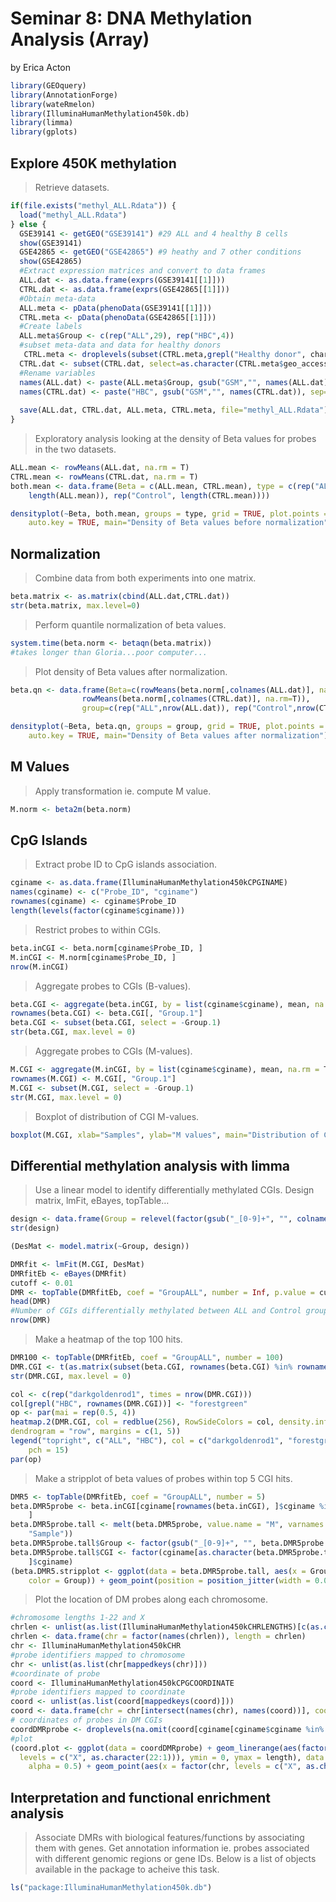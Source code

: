 Seminar 8: DNA Methylation Analysis (Array)
========================================================
by Erica Acton

```r
library(GEOquery)
library(AnnotationForge)
library(wateRmelon)
library(IlluminaHumanMethylation450k.db)
library(limma)
library(gplots)
```
Explore 450K methylation
------------------------------------------------------------------------------
>Retrieve datasets.
```r
if(file.exists("methyl_ALL.Rdata")) {
  load("methyl_ALL.Rdata")
} else {
  GSE39141 <- getGEO("GSE39141") #29 ALL and 4 healthy B cells
  show(GSE39141)
  GSE42865 <- getGEO("GSE42865") #9 heathy and 7 other conditions
  show(GSE42865)
  #Extract expression matrices and convert to data frames
  ALL.dat <- as.data.frame(exprs(GSE39141[[1]]))
  CTRL.dat <- as.data.frame(exprs(GSE42865[[1]]))
  #Obtain meta-data
  ALL.meta <- pData(phenoData(GSE39141[[1]]))
  CTRL.meta <- pData(phenoData(GSE42865[[1]]))
  #Create labels
  ALL.meta$Group <- c(rep("ALL",29), rep("HBC",4))
  #subset meta-data and data for healthy donors
   CTRL.meta <- droplevels(subset(CTRL.meta,grepl("Healthy donor", characteristics_ch1.1)))
  CTRL.dat <- subset(CTRL.dat, select=as.character(CTRL.meta$geo_accession))
  #Rename variables
  names(ALL.dat) <- paste(ALL.meta$Group, gsub("GSM","", names(ALL.dat)), sep="_")
  names(CTRL.dat) <- paste("HBC", gsub("GSM","", names(CTRL.dat)), sep="_")
  
  save(ALL.dat, CTRL.dat, ALL.meta, CTRL.meta, file="methyl_ALL.Rdata")
}
```
>Exploratory analysis looking at the density of Beta values for probes in the two datasets.
```r
ALL.mean <- rowMeans(ALL.dat, na.rm = T)
CTRL.mean <- rowMeans(CTRL.dat, na.rm = T)
both.mean <- data.frame(Beta = c(ALL.mean, CTRL.mean), type = c(rep("ALL", 
    length(ALL.mean)), rep("Control", length(CTRL.mean))))

densityplot(~Beta, both.mean, groups = type, grid = TRUE, plot.points = FALSE, 
    auto.key = TRUE, main="Density of Beta values before normalization")
```
Normalization
----------------------------------------------------------------------------------
>Combine data from both experiments into one matrix.
```r
beta.matrix <- as.matrix(cbind(ALL.dat,CTRL.dat))
str(beta.matrix, max.level=0)
```
>Perform quantile normalization of beta values.
```r
system.time(beta.norm <- betaqn(beta.matrix))
#takes longer than Gloria...poor computer...
```
>Plot density of Beta values after normalization.
```r
beta.qn <- data.frame(Beta=c(rowMeans(beta.norm[,colnames(ALL.dat)], na.rm=T),
                rowMeans(beta.norm[,colnames(CTRL.dat)], na.rm=T)),
                group=c(rep("ALL",nrow(ALL.dat)), rep("Control",nrow(CTRL.dat))))

densityplot(~Beta, beta.qn, groups = group, grid = TRUE, plot.points = FALSE, 
    auto.key = TRUE, main="Density of Beta values after normalization")
```
M Values
-------------------------------------------------------------------------------
>Apply transformation ie. compute M value.
```r
M.norm <- beta2m(beta.norm)
```
CpG Islands
-------------------------------------------------------------------------
>Extract probe ID to CpG islands association.
```r
cginame <- as.data.frame(IlluminaHumanMethylation450kCPGINAME)
names(cginame) <- c("Probe_ID", "cginame")
rownames(cginame) <- cginame$Probe_ID
length(levels(factor(cginame$cginame)))
```
>Restrict probes to within CGIs.
```r
beta.inCGI <- beta.norm[cginame$Probe_ID, ]
M.inCGI <- M.norm[cginame$Probe_ID, ]
nrow(M.inCGI)
```
>Aggregate probes to CGIs (B-values).
```r
beta.CGI <- aggregate(beta.inCGI, by = list(cginame$cginame), mean, na.rm = T)
rownames(beta.CGI) <- beta.CGI[, "Group.1"]
beta.CGI <- subset(beta.CGI, select = -Group.1)
str(beta.CGI, max.level = 0)
```
>Aggregate probes to CGIs (M-values).
```r
M.CGI <- aggregate(M.inCGI, by = list(cginame$cginame), mean, na.rm = T)
rownames(M.CGI) <- M.CGI[, "Group.1"]
M.CGI <- subset(M.CGI, select = -Group.1)
str(M.CGI, max.level = 0)
```
>Boxplot of distribution of CGI M-values.
```r
boxplot(M.CGI, xlab="Samples", ylab="M values", main="Distribution of CGI M values")
```
Differential methylation analysis with limma
---------------------------------------------------------------------------------
>Use a linear model to identify differentially methylated CGIs. Design matrix, lmFit, eBayes, topTable...
```r
design <- data.frame(Group = relevel(factor(gsub("_[0-9]+", "", colnames(M.CGI))), ref = "HBC"), row.names = colnames(M.CGI))
str(design)

(DesMat <- model.matrix(~Group, design))

DMRfit <- lmFit(M.CGI, DesMat)
DMRfitEb <- eBayes(DMRfit)
cutoff <- 0.01
DMR <- topTable(DMRfitEb, coef = "GroupALL", number = Inf, p.value = cutoff)
head(DMR)  
#Number of CGIs differentially methylated between ALL and Control group at a cutoff of FDR=0.01
nrow(DMR)
```
>Make a heatmap of the top 100 hits.
```r
DMR100 <- topTable(DMRfitEb, coef = "GroupALL", number = 100)
DMR.CGI <- t(as.matrix(subset(beta.CGI, rownames(beta.CGI) %in% rownames(DMR100))))
str(DMR.CGI, max.level = 0)

col <- c(rep("darkgoldenrod1", times = nrow(DMR.CGI)))
col[grepl("HBC", rownames(DMR.CGI))] <- "forestgreen"
op <- par(mai = rep(0.5, 4))
heatmap.2(DMR.CGI, col = redblue(256), RowSideColors = col, density.info = "none", trace = "none", Rowv = TRUE, Colv = TRUE, labCol = FALSE, labRow = FALSE, 
dendrogram = "row", margins = c(1, 5))
legend("topright", c("ALL", "HBC"), col = c("darkgoldenrod1", "forestgreen"), 
    pch = 15)
par(op)
```
>Make a stripplot of beta values of probes within top 5 CGI hits.
```r
DMR5 <- topTable(DMRfitEb, coef = "GroupALL", number = 5)
beta.DMR5probe <- beta.inCGI[cginame[rownames(beta.inCGI), ]$cginame %in% rownames(DMR5), 
    ]
beta.DMR5probe.tall <- melt(beta.DMR5probe, value.name = "M", varnames = c("Probe_ID", 
    "Sample"))
beta.DMR5probe.tall$Group <- factor(gsub("_[0-9]+", "", beta.DMR5probe.tall$Sample))
beta.DMR5probe.tall$CGI <- factor(cginame[as.character(beta.DMR5probe.tall$Probe_ID), 
    ]$cginame)
(beta.DMR5.stripplot <- ggplot(data = beta.DMR5probe.tall, aes(x = Group, y = M, 
    color = Group)) + geom_point(position = position_jitter(width = 0.05), na.rm = T) + stat_summary(fun.y = mean, aes(group = 1), geom = "line", color = "black") + facet_grid(. ~ CGI) + ggtitle("Probe beta values within top 5 DM CGIs") + xlab("Group") + ylab("Beta") + theme_bw())
```
>Plot the location of DM probes along each chromosome.
```r
#chromosome lengths 1-22 and X
chrlen <- unlist(as.list(IlluminaHumanMethylation450kCHRLENGTHS)[c(as.character(1:22), "X")])
chrlen <- data.frame(chr = factor(names(chrlen)), length = chrlen)
chr <- IlluminaHumanMethylation450kCHR  
#probe identifiers mapped to chromosome
chr <- unlist(as.list(chr[mappedkeys(chr)]))
#coordinate of probe
coord <- IlluminaHumanMethylation450kCPGCOORDINATE
#probe identifiers mapped to coordinate
coord <- unlist(as.list(coord[mappedkeys(coord)]))
coord <- data.frame(chr = chr[intersect(names(chr), names(coord))], coord = coord[intersect(names(chr), names(coord))])
# coordinates of probes in DM CGIs
coordDMRprobe <- droplevels(na.omit(coord[cginame[cginame$cginame %in% rownames(DMR),]$Probe_ID, ]))
#plot
(coord.plot <- ggplot(data = coordDMRprobe) + geom_linerange(aes(factor(chr, 
  levels = c("X", as.character(22:1))), ymin = 0, ymax = length), data = chrlen, 
    alpha = 0.5) + geom_point(aes(x = factor(chr, levels = c("X", as.character(22:1))), y = coord), position = position_jitter(width = 0.03), na.rm = T) + ggtitle("DMR positions on chromosomes") + ylab("Position of DMRs") + xlab("chr") + coord_flip() + theme_bw())
```
Interpretation and functional enrichment analysis
-----------------------------------------------------------------------
>Associate DMRs with biological features/functions by associating them with genes.  Get annotation information ie. probes associated with different genomic regions or gene IDs.  Below is a list of objects available in the package to acheive this task.

```r
ls("package:IlluminaHumanMethylation450k.db")
```
